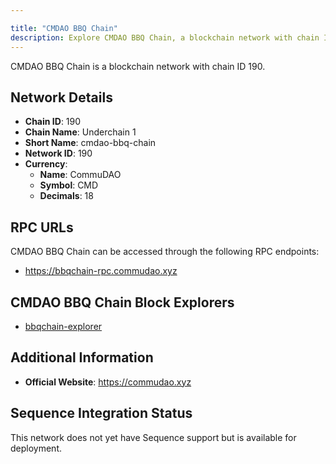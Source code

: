 ```yaml
---

title: "CMDAO BBQ Chain"
description: Explore CMDAO BBQ Chain, a blockchain network with chain ID 190. Learn about its native currency, CommuDAO, and how to interact with the network.
---
```




CMDAO BBQ Chain is a blockchain network with chain ID 190.

## Network Details

- **Chain ID**: 190
- **Chain Name**: Underchain 1
- **Short Name**: cmdao-bbq-chain
- **Network ID**: 190
- **Currency**: 
  - **Name**: CommuDAO
  - **Symbol**: CMD
  - **Decimals**: 18

## RPC URLs

CMDAO BBQ Chain can be accessed through the following RPC endpoints:

- https://bbqchain-rpc.commudao.xyz

## CMDAO BBQ Chain Block Explorers

- [bbqchain-explorer](https://bbqchain-exp.commudao.xyz)

## Additional Information

- **Official Website**: https://commudao.xyz

## Sequence Integration Status

This network does not yet have Sequence support but is available for deployment.

